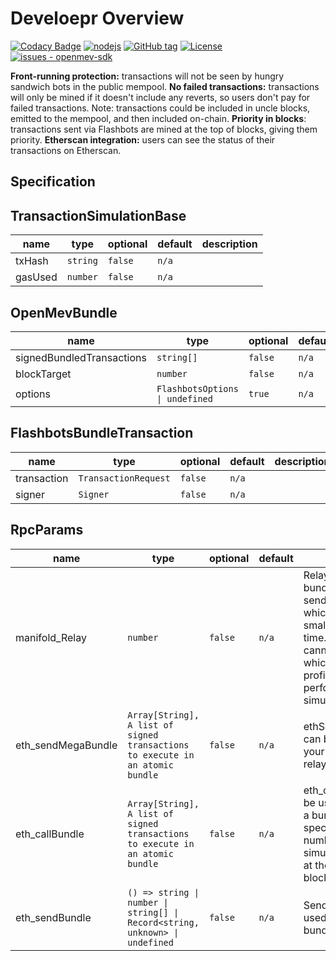 # Develoepr Overview

[![Codacy Badge](https://app.codacy.com/project/badge/Grade/c4566fcdc50a49eba6e07264443bd5c0)](https://www.codacy.com/gh/manifoldfinance/openmev-sdk/dashboard?utm_source=github.com&utm_medium=referral&utm_content=manifoldfinance/openmev-sdk&utm_campaign=Badge_Grade)
[![nodejs](https://github.com/manifoldfinance/openmev-sdk/workflows/nodejs/badge.svg)](https://github.com/manifoldfinance/openmev-sdk/actions?query=workflow:"nodejs")
[![GitHub tag](https://img.shields.io/github/tag/manifoldfinance/openmev-sdk?include_prereleases=&sort=semver)](https://github.com/manifoldfinance/openmev-sdk/releases/)
[![License](https://img.shields.io/badge/spdx-apache--2.0-informational)](#license)
[![issues - openmev-sdk](https://img.shields.io/github/issues/manifoldfinance/openmev-sdk)](https://github.com/manifoldfinance/openmev-sdk/issues)

**Front-running protection:** transactions will not be seen by hungry sandwich
bots in the public mempool. **No failed transactions:** transactions will only
be mined if it doesn't include any reverts, so users don't pay for failed
transactions. Note: transactions could be included in uncle blocks, emitted to
the mempool, and then included on-chain. **Priority in blocks**: transactions
sent via Flashbots are mined at the top of blocks, giving them priority.
**Etherscan integration:** users can see the status of their transactions on
Etherscan.

## Specification

## TransactionSimulationBase

| name    | type     | optional | default | description |
| ------- | -------- | -------- | ------- | ----------- |
| txHash  | `string` | `false`  | `n/a`   |             |
| gasUsed | `number` | `false`  | `n/a`   |             |

## OpenMevBundle

| name                      | type                            | optional | default | description |
| ------------------------- | ------------------------------- | -------- | ------- | ----------- |
| signedBundledTransactions | `string[]`                      | `false`  | `n/a`   |             |
| blockTarget               | `number`                        | `false`  | `n/a`   |             |
| options                   | `FlashbotsOptions \| undefined` | `true`   | `n/a`   |             |

## FlashbotsBundleTransaction

| name        | type                 | optional | default | description |
| ----------- | -------------------- | -------- | ------- | ----------- |
| transaction | `TransactionRequest` | `false`  | `n/a`   |             |
| signer      | `Signer`             | `false`  | `n/a`   |             |

## RpcParams

| name               | type                                                                          | optional | default | description                                                                                                                                                                           |
| ------------------ | ----------------------------------------------------------------------------- | -------- | ------- | ------------------------------------------------------------------------------------------------------------------------------------------------------------------------------------- |
| manifold_Relay     | `number`                                                                      | `false`  | `n/a`   | Relay simulates bundles before sending to miners which can take a small amount of time. The relay cannot determine which bundles are profitable without performing a full simulation. |
| eth_sendMegaBundle | `Array[String], A list of signed transactions to execute in an atomic bundle` | `false`  | `n/a`   | ethSendMegaBundle can be used to send your bundles to the relay.                                                                                                                      |
| eth_callBundle     | `Array[String], A list of signed transactions to execute in an atomic bundle` | `false`  | `n/a`   | eth_callBundle can be used to simulate a bundle against a specific block number, including simulating a bundle at the top of the next block.                                          |
| eth_sendBundle     | `() => string \| number \| string[] \| Record<string, unknown> \| undefined`  | `false`  | `n/a`   | SendBundle can be used to send your bundles to the relay.                                                                                                                             |
